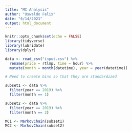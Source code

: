 ```yaml
---
title: "MC Analysis"
author: "Oswaldo Felix"
date: "6/14/2021"
output: html_document
---
```


```r
knitr::opts_chunk$set(echo = FALSE)
library(tidyverse)
library(lubridate)
library(dplyr)
```

```r
data <- read_csv("input.csv") %>% 
  rename(price = rtlmp, time = hour) %>% 
  mutate(month = month(datetime), year = year(datetime))
```

```r
# Need to create bins so that they are standardized

subset1 <- data %>% 
  filter(year == 2019) %>% 
  filter(month == 1)

subset2 <- data %>% 
  filter(year == 2019) %>% 
  filter(month == 2)

MC1 <- MarkovChain(subset1)
MC2 <- MarkovChain(subset2)
```


